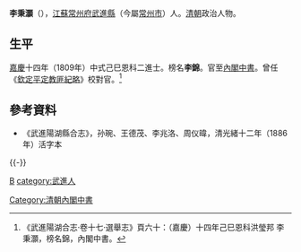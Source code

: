 {{Otheruses|other=名为李锦的其他人物|李锦}}

'''李秉灝'''（{{bd|生年不詳||卒年不詳|catIdx=Li李}}），[[江蘇|江蘇]][[常州府|常州府]][[武進縣|武進縣]]（今屬[[常州市|常州市]]）人。[[清朝|清朝]]政治人物。

== 生平 ==
[[嘉慶|嘉慶]]十四年（1809年）中式己巳恩科二進士。榜名'''李錦'''。官至[[內閣中書|內閣中書]]。曾任《[[欽定平定教匪紀略|欽定平定教匪紀略]]》校對官。<ref>《武進陽湖合志·卷十七·選舉志》頁六十：（嘉慶）十四年己巳恩科洪瑩邦 李秉灝，榜名錦，內閣中書。</ref>

== 參考資料 ==
{{reflist}}
*《武進陽湖縣合志》，孙琬、王德茂、李兆洛、周仪暐，清光緒十二年（1886年）活字本

{{-}}
{{嘉慶十四年己巳恩科殿試金榜}}

{{Authority control}}

{{DEFAULTSORT:Li李}}
[[category:李姓|B]]
[[category:武進人|category:武進人]]
[[Category:清朝內閣中書|Category:清朝內閣中書]]
